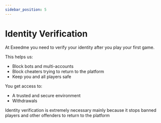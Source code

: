 ```yaml
---
sidebar_position: 5
---
```



# Identity Verification

At Exeedme you need to verify your identity after you play your first game.

This helps us:

- Block bots and multi-accounts
- Block cheaters trying to return to the platform
- Keep you and all players safe

You get access to:

- A trusted and secure environment
- Withdrawals

<Note>
  Identity verification is extremely necessary mainly because it stops banned
  players and other offenders to return to the platform
</Note>
